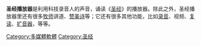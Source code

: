 
{{unreferenced|time=2012-05-28T10:38:43+00:00}}
{{expand|time=2012-05-26T19:48:12+00:00}}
'''圣经播放器'''是利用科技录音人的声音，诵读《[[圣经|圣经]]》的播放器。除此之外，圣经播放器里还有很多[[牧师|牧师]]讲道、[[赞美诗|赞美诗]]等；它还有很多其他功能，比如[[录音|录音]]、视频、[[复读|复读]]、[[扩音器|扩音器]]，等等。
[[Category:多媒體軟體|Category:多媒體軟體]]
[[Category:圣经|Category:圣经]]
